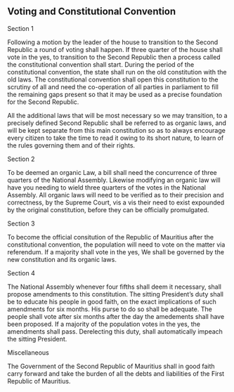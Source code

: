 
:::{.box .bs-right}

# Voting and Constitutional Convention
:::

:::{.box .bs-bottom }


:::{.text-center}
Section 1
:::

Following a motion by the leader of the house to transition to the Second Republic a round of voting shall happen. If three quarter of the house shall vote in the yes, to transition to the Second Republic then a process called the constitutional convention shall start. During the period of the constitutional convention, the state shall run on the old constitution with the old laws. The constitutional convention shall open this constitution to the scrutiny of all and need the co-operation of all parties in parliament to fill the remaining gaps present so that it may be used as a precise foundation for the Second Republic. 

All the additional laws that will be most necessary so we may transition, to a precisely defined Second Republic shall be referred to as organic laws, and will be kept separate from this main constitution so as to always encourage every citizen to take the time to read it owing to its short nature, to learn of the rules governing them and of their rights.


:::{.text-center}
Section 2
:::

To be deemed an organic Law, a bill shall need the concurrence of three quarters of the National Assembly. Likewise modifying an organic law will have you needing to wield three quarters of the votes in the National Assembly. All organic laws will need to be verified as to their precision and correctness, by the Supreme Court, vis a vis their need to exist expounded by the original constitution, before they can be officially promulgated.

:::{.text-center}
Section 3
:::

To become the official consitution of the Republic of Mauritius after the constitutional convention, the population will need to vote on the matter via referendum. If a majority shall vote in the yes, We shall be governed by the new constitution and its organic laws.

:::{.text-center}
Section 4
:::

The National Assembly whenever four fifths shall deem it necessary, shall propose amendments to this constitution. The sitting President's duty shall be to educate his people in good faith, on the exact implications of such amendments for six months. His purse to do so shall be adequate. The people shall vote after six months after the day the amedements shall have been proposed. If a majority of the population votes in the yes, the amendments shall pass. Derelecting this duty, shall automatically impeach the sitting President.

:::{.text-center}
Miscellaneous
:::

The Government of the Second Republic of Mauritius shall in good faith carry forward and take the burden of all the debts and liabilities of the First Republic of Mauritius.

:::
